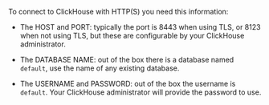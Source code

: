To connect to ClickHouse with HTTP(S) you need this information:

- The HOST and PORT: typically the port is 8443 when using TLS, or 8123 when not using TLS, but these are configurable by your ClickHouse administrator. 

- The DATABASE NAME: out of the box there is a database named `default`, use the name of any existing database.

- The USERNAME and PASSWORD: out of the box the username is `default`. Your ClickHouse administrator will provide the password to use. 

